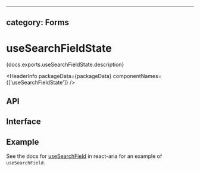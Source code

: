 <!-- Copyright 2020 Adobe. All rights reserved.
This file is licensed to you under the Apache License, Version 2.0 (the "License");
you may not use this file except in compliance with the License. You may obtain a copy
of the License at http://www.apache.org/licenses/LICENSE-2.0
Unless required by applicable law or agreed to in writing, software distributed under
the License is distributed on an "AS IS" BASIS, WITHOUT WARRANTIES OR REPRESENTATIONS
OF ANY KIND, either express or implied. See the License for the specific language
governing permissions and limitations under the License. -->



---
category: Forms
---

# useSearchFieldState

<p>{docs.exports.useSearchFieldState.description}</p>

<HeaderInfo
  packageData={packageData}
  componentNames={['useSearchFieldState']} />

## API

<FunctionAPI function={docs.exports.useSearchFieldState} links={docs.links} />

## Interface

<ClassAPI links={docs.links} class={docs.links[docs.exports.useSearchFieldState.return.id]} />

## Example

See the docs for [useSearchField](/react-aria/useSearchField.html) in react-aria for an example of `useSearchField`.

